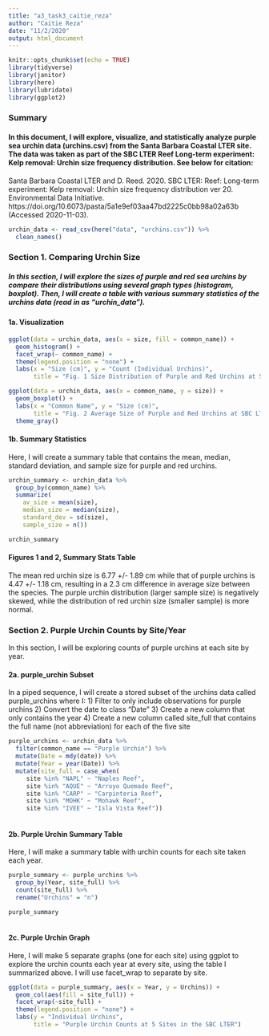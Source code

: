 ```yaml
---
title: "a3_task3_caitie_reza"
author: "Caitie Reza"
date: "11/2/2020"
output: html_document
---
```


```r
knitr::opts_chunk$set(echo = TRUE)
library(tidyverse)
library(janitor)
library(here)
library(lubridate)
library(ggplot2)
```

### Summary

####    In this document, I will explore, visualize, and statistically analyze purple sea urchin data (urchins.csv) from the Santa Barbara Coastal LTER site. The data was taken as part of the SBC LTER Reef Long-term experiment: Kelp removal: Urchin size frequency distribution.  See below for citation: 

Santa Barbara Coastal LTER and D. Reed. 2020. SBC LTER: Reef: Long-term experiment: Kelp removal: Urchin size frequency distribution ver 20. Environmental Data Initiative. https://doi.org/10.6073/pasta/5a1e9ef03aa47bd2225c0bb98a02a63b (Accessed 2020-11-03).

```r
urchin_data <- read_csv(here("data", "urchins.csv")) %>% 
  clean_names()
```


### Section 1. Comparing Urchin Size
##### In this section, I will explore the sizes of purple and red sea urchins by compare their distributions using several graph types (histogram, boxplot). Then, I will create a table with various summary statistics of the urchins data (read in as "urchin_data").

#### 1a. Visualization

```r
ggplot(data = urchin_data, aes(x = size, fill = common_name)) +
  geom_histogram() +
  facet_wrap(~ common_name) +
  theme(legend.position = "none") +
  labs(x = "Size (cm)", y = "Count (Individual Urchins)",
       title = "Fig. 1 Size Distribution of Purple and Red Urchins at SBC LTER Site")
```


```r
ggplot(data = urchin_data, aes(x = common_name, y = size)) +
  geom_boxplot() +
  labs(x = "Common Name", y = "Size (cm)",
       title = "Fig. 2 Average Size of Purple and Red Urchins at SBC LTER Site") +
  theme_gray()

```

#### 1b. Summary Statistics
Here, I will create a summary table that contains the mean, median, standard deviation, and sample size for purple and red urchins.


```r
urchin_summary <- urchin_data %>% 
  group_by(common_name) %>% 
  summarize(
    av_size = mean(size),
    median_size = median(size),
    standard_dev = sd(size),
    sample_size = n())

urchin_summary

```


#### Figures 1 and 2, Summary Stats Table

The mean red urchin size is 6.77 +/- 1.89 cm while that of purple urchins is 4.47 +/- 1.18 cm, resulting in a 2.3 cm  difference in average size between the species. The purple urchin distribution (larger sample size) is negatively skewed, while the distribution of red urchin size (smaller sample) is more normal.  








### Section 2. Purple Urchin Counts by Site/Year

In this section, I will be exploring counts of purple urchins at each site by year. 


#### 2a. purple_urchin Subset
In a piped sequence, I will create a stored subset of the urchins data called purple_urchins where I: 
  1) Filter to only include observations for purple urchins
  2) Convert the date to class “Date” 
  3) Create a new column that only contains the year
  4) Create a new column called site_full that contains the full name (not abbreviation) for each of the five site

```r
purple_urchins <- urchin_data %>% 
  filter(common_name == "Purple Urchin") %>% 
  mutate(Date = mdy(date)) %>% 
  mutate(Year = year(Date)) %>% 
  mutate(site_full = case_when(
     site %in% "NAPL" ~ "Naples Reef",
     site %in% "AQUE" ~ "Arroyo Quemado Reef",
     site %in% "CARP" ~ "Carpinteria Reef",
     site %in% "MOHK" ~ "Mohawk Reef",
     site %in% "IVEE" ~ "Isla Vista Reef"))
  

```


#### 2b. Purple Urchin Summary Table

Here, I will make a summary table with urchin counts for each site taken each year. 


```r
purple_summary <- purple_urchins %>% 
  group_by(Year, site_full) %>% 
  count(site_full) %>% 
  rename("Urchins" = "n")

purple_summary
  
```

#### 2c. Purple Urchin Graph

Here, I will make 5 separate graphs (one for each site) using ggplot to explore the urchin counts each year at every site, using the table I summarized above. I will use facet_wrap to separate by site. 



```r
ggplot(data = purple_summary, aes(x = Year, y = Urchins)) +
  geom_col(aes(fill = site_full)) +
  facet_wrap(~site_full) +
  theme(legend.position = "none") +
  labs(y = "Individual Urchins",
       title = "Purple Urchin Counts at 5 Sites in the SBC LTER")
```







